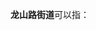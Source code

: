 '''龙山路街道'''可以指：
{{PRC admin/disambig|34/08/03/003/000|37/04/02/005/000|37/10/81/001/000}}
{{disambig|cat=五字乡级行政区划-街道名消歧义}}